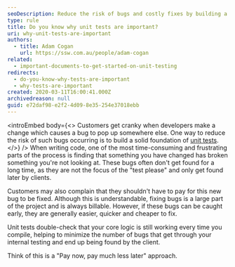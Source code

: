 ```yaml
---
seoDescription: Reduce the risk of bugs and costly fixes by building a solid foundation of unit tests, double-checking core logic with each compile.
type: rule
title: Do you know why unit tests are important?
uri: why-unit-tests-are-important
authors:
  - title: Adam Cogan
    url: https://ssw.com.au/people/adam-cogan
related:
  - important-documents-to-get-started-on-unit-testing
redirects:
  - do-you-know-why-tests-are-important
  - why-tests-are-important
created: 2020-03-11T16:00:41.000Z
archivedreason: null
guid: e72daf98-e2f2-4d09-8e35-254e37018ebb
---
```


<introEmbed
  body={<>
Customers get cranky when developers make a change which causes a bug to pop up somewhere else. One way to reduce the risk of such bugs occurring is to build a solid foundation of [unit tests](https://en.wikipedia.org/wiki/Unit_testing).
  </>}
/>
When writing code, one of the most time-consuming and frustrating parts of the process is finding that something you have changed has broken something you're not looking at. These bugs often don't get found for a long time, as they are not the focus of the "test please" and only get found later by clients.

Customers may also complain that they shouldn't have to pay for this new bug to be fixed. Although this is understandable, fixing bugs is a large part of the project and is always billable. However, if these bugs can be caught early, they are generally easier, quicker and cheaper to fix.

Unit tests double-check that your core logic is still working every time you compile, helping to minimize the number of bugs that get through your internal testing and end up being found by the client.

Think of this is a "Pay now, pay much less later" approach.